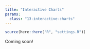 ```yaml
---
title: "Interactive Charts"
params:
  class: "13-interactive-charts"
---
```


```r
source(here::here("R", "settings.R"))
```

Coming soon!